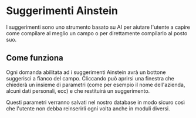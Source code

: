 # Suggerimenti Ainstein

I suggerimenti sono uno strumento basato su AI per aiutare l'utente a capire come compilare al meglio un campo o per direttamente compilarlo al posto suo.

## Come funziona

Ogni domanda abilitata ad i suggerimenti Ainstein avrà un bottone suggerisci a fianco del campo. Cliccando può aprirsi una finestra che chiederà un insieme di parametri 
(come per esempio il nome dell'azienda, alcuni dati personali, ecc) e che restituirà un suggerimento.

Questi parametri verranno salvati nel nostro database in modo sicuro così che l'utente non debba reinserirli ogni volta anche in moduli diversi.